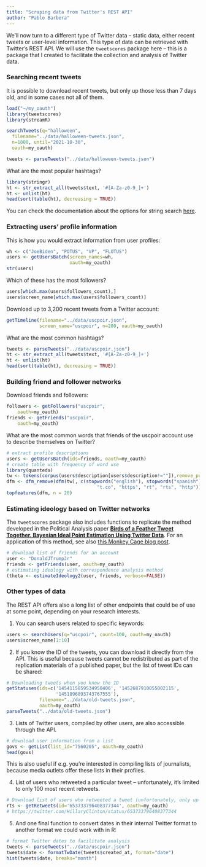 ```yaml
---
title: "Scraping data from Twitter's REST API"
author: "Pablo Barbera"
---
```


We'll now turn to a different type of Twitter data -- static data, either recent tweets or user-level information. This type of data can be retrieved with Twitter's REST API. We will use the `tweetscores` package here -- this is a package that I created to facilitate the collection and analysis of Twitter data.

### Searching recent tweets

It is possible to download recent tweets, but only up those less than 7 days old, and in some cases not all of them.

```r
load("~/my_oauth")
library(tweetscores)
library(streamR)

searchTweets(q="halloween", 
  filename="../data/halloween-tweets.json",
  n=1000, until="2021-10-30", 
  oauth=my_oauth)

tweets <- parseTweets("../data/halloween-tweets.json")
```

What are the most popular hashtags?
```r
library(stringr)
ht <- str_extract_all(tweets$text, '#[A-Za-z0-9_]+')
ht <- unlist(ht)
head(sort(table(ht), decreasing = TRUE))
```

You can check the documentation about the options for string search [here](https://dev.twitter.com/rest/public/search).

### Extracting users' profile information

This is how you would extract information from user profiles:

```r
wh <- c("JoeBiden", "POTUS", "VP", "FLOTUS")
users <- getUsersBatch(screen_names=wh,
                       oauth=my_oauth)
str(users)
```

Which of these has the most followers?
```r
users[which.max(users$followers_count),]
users$screen_name[which.max(users$followers_count)]
```

Download up to 3,200 recent tweets from a Twitter account:
```r
getTimeline(filename="../data/uscpoir.json",
            screen_name="uscpoir", n=200, oauth=my_oauth)
```

What are the most common hashtags?
```r
tweets <- parseTweets("../data/uscpoir.json")
ht <- str_extract_all(tweets$text, '#[A-Za-z0-9_]+')
ht <- unlist(ht)
head(sort(table(ht), decreasing = TRUE))
```

### Building friend and follower networks

Download friends and followers:
```r
followers <- getFollowers("uscpoir", 
    oauth=my_oauth)
friends <- getFriends("uscpoir", 
    oauth=my_oauth)
```

What are the most common words that friends of the uscpoir account use to describe themselves on Twitter?

```r
# extract profile descriptions
users <- getUsersBatch(ids=friends, oauth=my_oauth)
# create table with frequency of word use
library(quanteda)
tw <- tokens(corpus(users$description[users$description!=""]),remove_punct=TRUE)
dfm <- dfm_remove(dfm(tw), c(stopwords("english"), stopwords("spanish"),
                                 "t.co", "https", "rt", "rts", "http"))
topfeatures(dfm, n = 20)
```

### Estimating ideology based on Twitter networks

The `tweetscores` package also includes functions to replicate the method developed in the Political Analysis paper [__Birds of a Feather Tweet Together. Bayesian Ideal Point Estimation Using Twitter Data__](https://doi.org/10.1093/pan/mpu011). For an application of this method, see also [this Monkey Cage blog post](http://www.washingtonpost.com/blogs/monkey-cage/wp/2015/06/16/who-is-the-most-conservative-republican-candidate-for-president/).

```r
# download list of friends for an account
user <- "DonaldJTrumpJr"
friends <- getFriends(user, oauth=my_oauth)
# estimating ideology with correspondence analysis method
(theta <- estimateIdeology2(user, friends, verbose=FALSE))
```

### Other types of data

The REST API offers also a long list of other endpoints that could be of use at some point, depending on your research interests.

1) You can search users related to specific keywords:

```r
users <- searchUsers(q="uscpoir", count=100, oauth=my_oauth)
users$screen_name[1:10]
```

2) If you know the ID of the tweets, you can download it directly from the API. This is useful because tweets cannot be redistributed as part of the replication materials of a published paper, but the list of tweet IDs can be shared:

```r
# Downloading tweets when you know the ID
getStatuses(ids=c('1454115859534950406', '1452687910055002115',
                  '1451896893743767555'),
            filename="../data/old-tweets.json",
            oauth=my_oauth)
parseTweets("../data/old-tweets.json")
```

3) Lists of Twitter users, compiled by other users, are also accessible through the API.

```r
# download user information from a list
govs <- getList(list_id="7560205", oauth=my_oauth)
head(govs)
```

This is also useful if e.g. you're interested in compiling lists of journalists, because media outlets offer these lists in their profiles.

4) List of users who retweeted a particular tweet -- unfortunately, it's limited to only 100 most recent retweets.

```r
# Download list of users who retweeted a tweet (unfortunately, only up to 100)
rts <- getRetweets(id='653733796408377344', oauth=my_oauth)
# https://twitter.com/HillaryClinton/status/653733796408377344
```

5) And one final function to convert dates in their internal Twitter format to another format we could work with in R:

```r
# format Twitter dates to facilitate analysis
tweets <- parseTweets("../data/uscpoir.json")
tweets$date <- formatTwDate(tweets$created_at, format="date")
hist(tweets$date, breaks="month")
```
